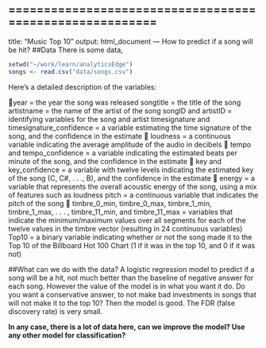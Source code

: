 
========================================================
---
title: "Music Top 10"
output: html_document
---
How to predict if a song will be hit?
##Data
There is some data,
```r
setwd("~/work/learn/analyticsEdge")
songs <- read.csv("data/songs.csv")
```

Here's a detailed description of the variables:

year = the year the song was released
songtitle = the title of the song
artistname = the name of the artist of the song
songID and artistID = identifying variables for the song and artist
timesignature and timesignature_confidence = a variable estimating the time signature of the song, and the confidence in the estimate
 loudness = a continuous variable indicating the average amplitude of the audio in decibels
 tempo and tempo_confidence = a variable indicating the estimated beats per minute of the song, and the confidence in the estimate
 key and key_confidence = a variable with twelve levels indicating the estimated key of the song (C, C#, . . ., B), and the confidence in the estimate
 energy = a variable that represents the overall acoustic energy of the song, using a mix of features such as loudness
pitch = a continuous variable that indicates the pitch of the song
 timbre_0_min, timbre_0_max, timbre_1_min, timbre_1_max, . . . , timbre_11_min, and timbre_11_max = variables that indicate the minimum/maximum values over all segments for each of the twelve values in the timbre vector (resulting in 24 continuous variables)
Top10 = a binary variable indicating whether or not the song made it to the Top 10 of the Billboard Hot 100 Chart (1 if it was in the top 10, and 0 if it was not)

##What can we do with the data?
A logistic regression model to predict if a song will be a hit, not much better than the baseline of negative answer for
each song. However the value of the model is in what you want it do. Do you want a conservative answer, to not make bad investments in songs that will not make it to the top 10? Then the model is good. The FDR (false discovery rate) is very small. 

__In any case, there is a lot of data here, can we improve the model? Use any other model for classification?__
